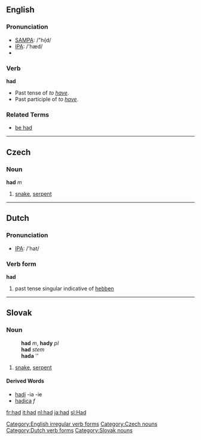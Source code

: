 ==English==

{{rank|it|for|as|16|had|you|not|be}}

=== Pronunciation ===
*[[w:SAMPA|SAMPA]]: /"h{d/
*[[w:IPA|IPA]]: /'hæd/
*{{audio|en-us-had.ogg|Audio (US)}}

===Verb===
[[Category:English irregular verb forms]]
'''had'''
* Past tense of ''to [[have]]''.
* Past participle of ''to [[have]]''.

===Related Terms===
*[[be had]]

----
==Czech==
===Noun===
'''had''' ''m''

# [[snake]], [[serpent]]
[[Category:Czech nouns]]

----
==Dutch==
=== Pronunciation ===
*[[w:IPA|IPA]]: /'hat/

=== Verb form ===
'''had'''

# past tense singular indicative of [[hebben]]
[[Category:Dutch verb forms]]

----
==Slovak==
===Noun===
:'''had''' ''m'', '''hady''' ''pl''
:'''had''' ''stem''
:'''hada''' ''{{gensg}}
:{{decpat}} {{dub}}

#[[snake]], [[serpent]]

====Derived Words====
* [[hadí]] -ia -ie
* [[hadica#Slovak|hadica]] ''f''

[[Category:Slovak nouns]]
[[fr:had]]
[[it:had]]
[[nl:had]]
[[ja:had]]
[[sl:Had]]